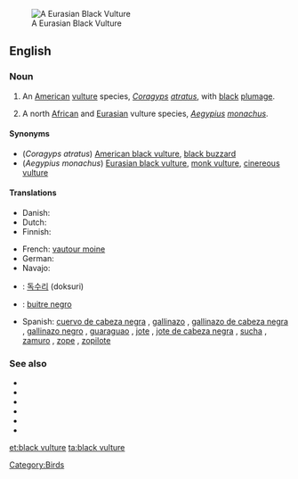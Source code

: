 [[Image:Blackvultsm.JPG|thumb|A Eurasian Black Vulture]]
==English==

===Noun===
{{en-noun|sg=[[black]] [[vulture]]}}

# {{zoology}} An [[American]] [[vulture]] species, ''[[Coragyps]] [[atratus]]'', with [[black]] [[plumage]].
# A north [[African]] and [[Eurasian]] vulture species, ''[[Aegypius]] [[monachus]]''.

====Synonyms====
* (''Coragyps atratus'') [[American black vulture]], [[black buzzard]]
* (''Aegypius monachus'') [[Eurasian black vulture]], [[monk vulture]], [[cinereous vulture]]

====Translations====
{{trans-top|''Coragyps atratus''}}
* Danish: {{t-|da|ravnegrib|c}}
* Dutch: {{t-|nl|monniksgier|m}}
* Finnish: {{t-|fi|mustakondori}}
{{trans-mid}}
* French: [[vautour moine]] {{m}}
* German: {{t+|de|Rabengeier|m}}
* Navajo: {{tø|nv|jeeshóóʼ łizhinígíí}}
{{trans-bottom}}

{{trans-see|''Aegypius monachus''|Eurasian black vulture}}

{{checktrans-top}}
* {{ttbc|Korean}}: [[독수리]] (doksuri)
{{trans-mid}}
* {{ttbc|Spanish}}: [[buitre negro]] {{m}}
* Spanish: [[cuervo de cabeza negra]] {{m}} {{italbrac|Uruguay}}, [[gallinazo]] {{m}} {{italbrac|Colombia}}, [[gallinazo de cabeza negra]] {{m}} {{italbrac|Ecuador|Peru}}, [[gallinazo negro]] {{m}} {{italbrac|Panama}}, [[guaraguao]] {{m}} {{italbrac|Northeastern Venezuela}}, [[jote]] {{italbrac|Bolivia}}, [[jote de cabeza negra]] {{m}} {{italbrac|Argentina|Chile}}, [[sucha]] {{f}} {{italbrac|Bolivia}}, [[zamuro]] {{m}} {{italbrac|Venezuelan standard usage}}, [[zope]] {{m}} {{italbrac|El Salvador|Guatemala}}, [[zopilote]] {{m}} {{italbrac|Costa Rica|El Salvador|Guatemala|Honduras|Mexico|Nicaragua}}
{{trans-bottom}}

===See also===
* {{pedia|American Black Vulture}}
* {{specieslite|Coragyps atratus}}
* {{commonslite|Coragyps atratus}}
* {{pedia|Eurasian Black Vulture}}
* {{specieslite|Aegypius monachus}}
* {{commonslite|Aegypius monachus}}

[[Category:Birds]]

[[et:black vulture]]
[[ta:black vulture]]